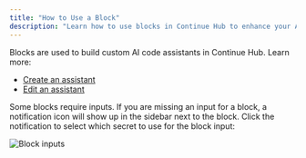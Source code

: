```yaml
---
title: "How to Use a Block"
description: "Learn how to use blocks in Continue Hub to enhance your AI code assistant."
---
```


Blocks are used to build custom AI code assistants in Continue Hub. Learn more: 

- [Create an assistant](/hub/assistants/create-an-assistant)
- [Edit an assistant](/hub/assistants/edit-an-assistant)

Some blocks require inputs. If you are missing an input for a block, a notification icon will show up in the sidebar next to the block. Click the notification to select which secret to use for the block input:

![Block inputs](/images/hub/blocks/images/block-inputs-b26686c49eea145a875dfe46862c85e0.png)
